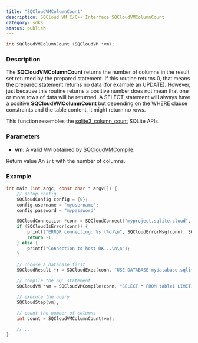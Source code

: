 ```yaml
---
title: "SQCloudVMColumnCount"
description: SQCloud VM C/C++ Interface SQCloudVMColumnCount
category: sdks
status: publish
---
```


```c
int SQCloudVMColumnCount (SQCloudVM *vm);
```

### Description
The **SQCloudVMColumnCount** returns the number of columns in the result set returned by the prepared statement. If this routine returns 0, that means the prepared statement returns no data (for example an UPDATE). However, just because this routine returns a positive number does not mean that one or more rows of data will be returned. A SELECT statement will always have a positive **SQCloudVMColumnCount** but depending on the WHERE clause constraints and the table content, it might return no rows.

This function resembles the [sqlite3_column_count](https://sqlite.org/c3ref/column_count.html) SQLite APIs. 


### Parameters
* **vm**: A valid VM obtained by [SQCloudVMCompile](/docs/sdk/c/sqcloudvmcompile).

Return value
An `int` with the number of columns.

### Example
```c
int main (int argc, const char * argv[]) {
    // setup config
    SQCloudConfig config = {0};
    config.username = "myusername";
    config.password = "mypassword"

    SQCloudConnection *conn = SQCloudConnect("myproject.sqlite.cloud", SQCLOUD_DEFAULT_PORT, &config);
    if (SQCloudIsError(conn)) {
        printf("ERROR connecting: %s (%d)\n", SQCloudErrorMsg(conn), SQCloudErrorCode(conn));
        return -1;
    } else {
        printf("Connection to host OK...\n\n");
    }

    // choose a database first
    SQCloudResult *r = SQCloudExec(conn, "USE DATABASE mydatabase.sqlite;");

    // compile the SQL statement
    SQCloudVM *vm = SQCloudVMCompile(conn, "SELECT * FROM table1 LIMIT1;", -1, NULL);

    // execute the query
    SQCloudStep(vm);

    // count the number of columns
    int count = SQCloudVMColumnCount(vm);

    // ...
}
```
